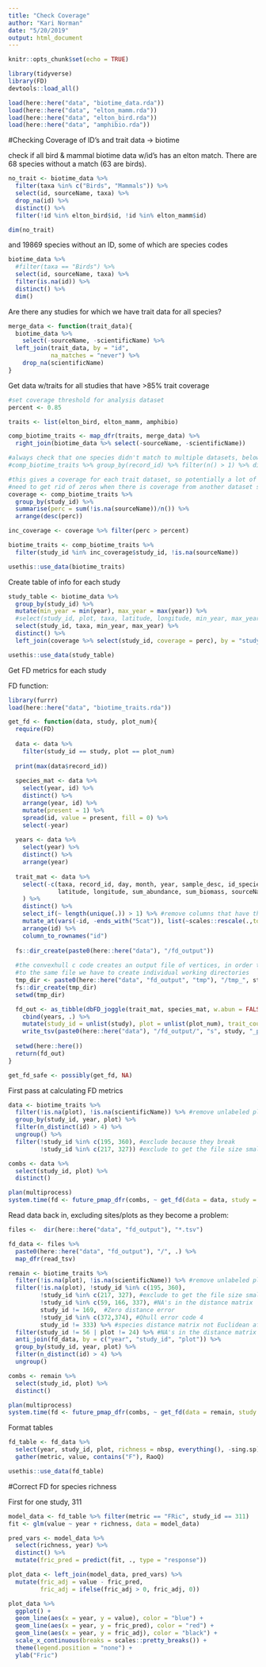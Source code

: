 ```yaml
---
title: "Check Coverage"
author: "Kari Norman"
date: "5/20/2019"
output: html_document
---
```


```r
knitr::opts_chunk$set(echo = TRUE)
```

```r
library(tidyverse)
library(FD)
devtools::load_all()
```

```r
load(here::here("data", "biotime_data.rda"))
load(here::here("data", "elton_mamm.rda"))
load(here::here("data", "elton_bird.rda"))
load(here::here("data", "amphibio.rda"))
```

#Checking Coverage of ID's and trait data -> biotime

check if all bird & mammal biotime data w/id's has an elton match. There are 68 species without a match (63 are birds).
```r
no_trait <- biotime_data %>%
  filter(taxa %in% c("Birds", "Mammals")) %>%
  select(id, sourceName, taxa) %>%
  drop_na(id) %>%
  distinct() %>%
  filter(!id %in% elton_bird$id, !id %in% elton_mamm$id)

dim(no_trait)
```

and 19869 species without an ID, some of which are species codes
```r
biotime_data %>%
  #filter(taxa == "Birds") %>%
  select(id, sourceName, taxa) %>%
  filter(is.na(id)) %>%
  distinct() %>%
  dim()
```

Are there any studies for which we have trait data for all species?
```r
merge_data <- function(trait_data){
  biotime_data %>%
    select(-sourceName, -scientificName) %>%
  left_join(trait_data, by = "id",
            na_matches = "never") %>%
    drop_na(scientificName)
}
```

Get data w/traits for all studies that have >85% trait coverage
```r
#set coverage threshold for analysis dataset
percent <- 0.85

traits <- list(elton_bird, elton_mamm, amphibio)

comp_biotime_traits <- map_dfr(traits, merge_data) %>%
  right_join(biotime_data %>% select(-sourceName, -scientificName))

#always check that one species didn't match to multiple datasets, below should return and empty dataframe
#comp_biotime_traits %>% group_by(record_id) %>% filter(n() > 1) %>% dim()

#this gives a coverage for each trait dataset, so potentially a lot of coverage with one dataset and no coverage on all the rest
#need to get rid of zeros when there is coverage from another dataset so we only have one entry per study
coverage <- comp_biotime_traits %>%
  group_by(study_id) %>%
  summarise(perc = sum(!is.na(sourceName))/n()) %>%
  arrange(desc(perc))

inc_coverage <- coverage %>% filter(perc > percent)

biotime_traits <- comp_biotime_traits %>%
  filter(study_id %in% inc_coverage$study_id, !is.na(sourceName))
```

```r
usethis::use_data(biotime_traits)
```


Create table of info for each study
```r
study_table <- biotime_data %>%
  group_by(study_id) %>%
  mutate(min_year = min(year), max_year = max(year)) %>% 
  #select(study_id, plot, taxa, latitude, longitude, min_year, max_year) %>%
  select(study_id, taxa, min_year, max_year) %>%
  distinct() %>%
  left_join(coverage %>% select(study_id, coverage = perc), by = "study_id")

usethis::use_data(study_table)
```

Get FD metrics for each study 

FD function:
```r
library(furrr)
load(here::here("data", "biotime_traits.rda"))

get_fd <- function(data, study, plot_num){
  require(FD)
  
  data <- data %>%
    filter(study_id == study, plot == plot_num)
  
  print(max(data$record_id))
  
  species_mat <- data %>%
    select(year, id) %>% 
    distinct() %>%
    arrange(year, id) %>%
    mutate(present = 1) %>%
    spread(id, value = present, fill = 0) %>%
    select(-year)
  
  years <- data %>% 
    select(year) %>%
    distinct() %>%
    arrange(year)
  
  trait_mat <- data %>%
    select(-c(taxa, record_id, day, month, year, sample_desc, id_species, 
              latitude, longitude, sum_abundance, sum_biomass, sourceName, scientificName)
    ) %>%
    distinct() %>%
    select_if(~ length(unique(.)) > 1) %>% #remove columns that have the same value for all columns
    mutate_at(vars(-id, -ends_with("5cat")), list(~scales::rescale(.,to=c(0, 1)))) %>% #rescale variables
    arrange(id) %>%
    column_to_rownames("id")
  
  fs::dir_create(paste0(here::here("data"), "/fd_output"))
  
  #the convexhull c code creates an output file of vertices, in order to not have multiple threads writing
  #to the same file we have to create individual working directories
  tmp_dir <- paste0(here::here("data", "fd_output", "tmp"), "/tmp_", study, plot_num)
  fs::dir_create(tmp_dir)
  setwd(tmp_dir)

  fd_out <- as_tibble(dbFD_joggle(trait_mat, species_mat, w.abun = FALSE))[,1:8] %>%
    cbind(years, .) %>%
    mutate(study_id = unlist(study), plot = unlist(plot_num), trait_count = dim(trait_mat)[2]) %>%
    write_tsv(paste0(here::here("data"), "/fd_output/", "s", study, "_p", plot_num, "_fd.tsv"))
  
  setwd(here::here())
  return(fd_out)
}

get_fd_safe <- possibly(get_fd, NA)
```

First pass at calculating FD metrics
```r
data <- biotime_traits %>% 
  filter(!is.na(plot), !is.na(scientificName)) %>% #remove unlabeled plots and observations without traits
  group_by(study_id, year, plot) %>%
  filter(n_distinct(id) > 4) %>%
  ungroup() %>%
  filter(!study_id %in% c(195, 360), #exclude because they break
         !study_id %in% c(217, 327)) #exclude to get the file size smaller

combs <- data %>%
  select(study_id, plot) %>%
  distinct()

plan(multiprocess)
system.time(fd <- future_pmap_dfr(combs, ~ get_fd(data = data, study = .x, plot = .y)))
```

Read data back in, excluding sites/plots as they become a problem:
```r
files <-  dir(here::here("data", "fd_output"), "*.tsv")

fd_data <- files %>%
  paste0(here::here("data", "fd_output"), "/", .) %>%
  map_dfr(read_tsv)

remain <- biotime_traits %>%
  filter(!is.na(plot), !is.na(scientificName)) %>% #remove unlabeled plots and observations without traits
  filter(!is.na(plot), !study_id %in% c(195, 360),
         !study_id %in% c(217, 327), #exclude to get the file size smaller
         !study_id %in% c(59, 166, 337), #NA's in the distance matrix
         study_id != 169,  #Zero distance error
         !study_id %in% c(372,374), #Qhull error code 4
         study_id != 333) %>% #species distance matrix not Euclidean after 'sqrt' correction
  filter(study_id != 56 | plot != 24) %>% #NA's in the distance matrix
  anti_join(fd_data, by = c("year", "study_id", "plot")) %>%
  group_by(study_id, year, plot) %>%
  filter(n_distinct(id) > 4) %>%
  ungroup()

combs <- remain %>%
  select(study_id, plot) %>%
  distinct()

plan(multiprocess)
system.time(fd <- future_pmap_dfr(combs, ~ get_fd(data = remain, study = .x, plot = .y)))
```

Format tables
```r
fd_table <- fd_data %>% 
  select(year, study_id, plot, richness = nbsp, everything(), -sing.sp) %>%
  gather(metric, value, contains("F"), RaoQ)

usethis::use_data(fd_table)
```

#Correct FD for species richness

First for one study, 311
```r
model_data <- fd_table %>% filter(metric == "FRic", study_id == 311)
fit <- glm(value ~ year + richness, data = model_data)

pred_vars <- model_data %>% 
  select(richness, year) %>% 
  distinct() %>%
  mutate(fric_pred = predict(fit, ., type = "response"))

plot_data <- left_join(model_data, pred_vars) %>%
  mutate(fric_adj = value - fric_pred,
         fric_adj = ifelse(fric_adj > 0, fric_adj, 0))

plot_data %>%
  ggplot() +
  geom_line(aes(x = year, y = value), color = "blue") +
  geom_line(aes(x = year, y = fric_pred), color = "red") +
  geom_line(aes(x = year, y = fric_adj), color = "black") +
  scale_x_continuous(breaks = scales::pretty_breaks()) +
  theme(legend.position = "none") +
  ylab("Fric")
```

